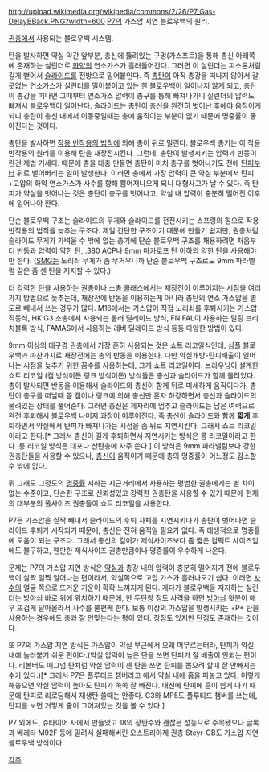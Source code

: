 http://upload.wikimedia.org/wikipedia/commons/2/26/P7_Gas-DelayBBack.PNG?width=600
[[P7]]의 가스압 지연 블로우백의 원리.

[[권총]]에서 사용되는 블로우백 시스템.

탄을 발사하면 약실 약간 앞부분, 총신에 뚫려있는 구멍(가스포트)을 통해 총신 아래쪽에 존재하는 실린더로 [[화약]]의 연소가스가 흘러들어간다. 그러면 이 실린더는 피스톤처럼 길게 뻗어서 [[슬라이드]]를 전방으로 밀어붙인다. 즉 [[총탄]]이 아직 총강을 떠나지 않아서 갈곳없는 연소가스가 실린더를 밀어붙이고 있는 한 블로우백이 일어나지 않게 되고, 총탄이 총강을 떠나면 그때부터 연소가스 압력이 총구를 통해 빠져나가니 실린더의 압력도 빠져서 블로우백이 일어난다. 슬라이드는 총탄이 총신을 완전히 벗어난 후에야 움직이게 되니 총탄이 총신 내에서 이동중일때는 총에 움직이는 부분이 없기 때문에 명중률이 좋아진다는 것이다.

총탄을 발사하면 [[작용 반작용의 법칙]]에 의해 총이 뒤로 밀린다. 블로우백 총기는 이 작용 반작용의 원리를 이용해 탄을 재장전시킨다. 그런데, 총탄이 발생시키는 압력과 반동이란건 제법 거세다. 때문에 총을 대충 만들면 총탄이 미처 총구를 벗어나기도 전에 [[탄피]]부터 뒤로 뱉어버리는 일이 발생한다. 이러면 총에서 가장 압력이 큰 약실 부분에서 탄피+고압의 화약 연소가스가 사수를 향해 뿜어져나오게 되니 대형사고가 날 수 있다. 즉 탄피가 약실을 벗어나는 것은 총탄이 총구를 벗어나고, 약실 내 압력이 충분히 떨어진 이후에 일어나야 한다.

단순 블로우백 구조는 슬라이드의 무게와 슬라이드를 전진시키는 스프링의 힘으로 작용 반작용의 법칙을 늦추는 구조다. 제일 간단한 구조이기 때문에 만들기 쉽지만, 권총처럼 슬라이드 무게가 가벼울 수 밖에 없는 총기에 단순 블로우백 구조를 채용하려면 처음부터 반동과 압력이 약한 탄, .380 ACP나 [[9mm]] 마카로프 탄 이하의 약한 탄을 사용해야만 한다. ([[SMG]]는 노리쇠 무게가 좀 무거우니까 단순 블로우백 구조로도 9mm 파라벨럼 같은 좀 센 탄을 저지할 수 있다.)

더 강력한 탄을 사용하는 권총이나 소총 클래스에서는 재장전이 이루어지는 시점을 여러가지 방법으로 늦추는데, 재장전에 반동을 이용하는게 아니라 총탄의 연소 가스압을 별도로 빼내서 쓰는 경우가 많다. M16에서는 가스압이 직접 노리쇠를 후퇴시키는 가스압 직동식, HK G3 소총에서 사용되는 롤러 딜레이드 방식, FN FAL이 사용하는 틸팅 브리치블록 방식, FAMAS에서 사용하는 레버 딜레이드 방식 등등 다양한 방법이 있다.

9mm 이상의 대구경 권총에서 가장 흔히 사용되는 것은 쇼트 리코일식인데, 심플 블로우백과 마찬가지로 재장전에는 총의 반동을 이용한다. 다만 약실개방-탄피배출이 일어나는 시점을 늦추기 위한 꼼수를 사용하는데, 그게 쇼트 리코일이다. 브라우닝이 설계한 쇼트 리코일 (캠 방식이든 링크 방식이든) 방식들은 총신과 슬라이드가 함께 물려있다. 총이 발사되면 반동을 이용해서 슬라이드와 총신이 함께 뒤로 미세하게 움직이다가, 총탄이 총구를 떠날때 쯤 캠이나 링크에 의해 총신만 혼자 하강하면서 총신과 슬라이드의 물려있는 상태를 풀어준다. 그러면 총신은 제자리에 멈추고 슬라이드는 남은 여력으로 완전 후퇴해서 블로우백 나머지 과정이 이루어진다. 즉 총신이 슬라이드와 함께 '''짧게''' 후퇴하면서 약실에서 탄피가 빠져나가는 시점을 좀 뒤로 지연시킨다. 그래서 쇼트 리코일이라고 한다.[* 그래서 총신이 길게 후퇴하면서 지연시키는 방식은 롱 리코일이라고 한다. 롱 리코일 방식은 대포나 산탄총에 자주 쓴다.] 이 방식은 9mm 파라벨럼보다 강한 권총탄들을 사용할 수 있으나, [[총신]]이 움직이기 때문에 총의 명중률이 어느정도 감소할 수 밖에 없다.

뭐 그래도 그정도의 [[명중률]] 저하는 지근거리에서 사용하는 평범한 권총에게는 별 차이 없는 수준이고, 단순한 구조로 신뢰성있고 강력한 권총탄을 사용할 수 있기 때문에 현재의 대부분의 풀사이즈 권총들이 쇼트 리코일을 사용한다.

P7은 가스압을 살짝 빼내서 슬라이드의 후퇴 자체를 지연시키다가 총탄이 벗어나면 슬라이드 후퇴가 시작되기 때문에, 총신은 전혀 움직일 필요가 없다. 즉 태생적으로 명중률에 도움이 되는 구조다. 그래서 총신의 길이가 제식사이즈보다 좀 짧은 컴팩트 사이즈임에도 불구하고, 웬만한 제식사이즈 권총만큼이나 명중률이 우수하게 나온다.

문제는 P7의 가스압 지연 방식은 [[약실]]과 총강 내의 압력이 충분히 떨어지기 전에 블로우백이 살짝 일찍 일어나는 편이라서, 약실쪽으로 고압 가스가 흘러나오기 쉽다. 이러면 [[사수]]의 얼굴 쪽으로 뜨거운 기운이 확확 느껴지게 된다. 게다가 블로우백을 저지하는 실린더는 방아쇠 바로 위에 위치하기 때문에, 한 두탄창 정도 사격을 하면 [[방아쇠]] 윗분이 매우 뜨겁게 달아올라서 사수를 불편케 한다. 보통 이상의 가스압을 발생시키는 +P+ 탄을 사용하는 경우에도 총과 잘 안맞는다는 평이 있다. 장점도 있지만 단점도 존재하는 것이다.

또 P7의 가스압 지연 방식은 가스압이 약실 부근에서 오래 머무르는터라, 탄피가 약실 내에 늘러붙기 쉬운 편이다.(약실 압력이 높은 탄을 쓰면 탄피가 잘 배출이 안되는 편이다. 리볼버도 매그넘 탄처럼 약실 압력이 센 탄을 쓰면 탄피를 뽑으려 할때 잘 안빠지는 수가 있다.)[* 그래서 P7은 플루티드 챔버라고 해서 약실 내에 홈을 파놓고 있다. 이렇게 해놓으면 약실 압력이 높아도 탄피가 쑥쑥 잘 빠진다. 대신에 탄피에 흠이 쉽게 나기 때문에 탄피로 리로딩해서 재생탄 쓸때는 안좋다. G3와 MP5도 플루티드 챔버를 쓰는데, 탄피를 보면 거멓게 줄이 그어져있는 것을 볼 수 있다.]

P7 외에도, 슈타이어 사에서 만들었고 18의 장탄수와 괜찮은 성능으로 주목됐으나 글록과 베레타 M92F 등에 밀려서 실패해버린 오스트리아제 권총 Steyr-GB도 가스압 지연 블로우백 방식이다.

[[각주]]
